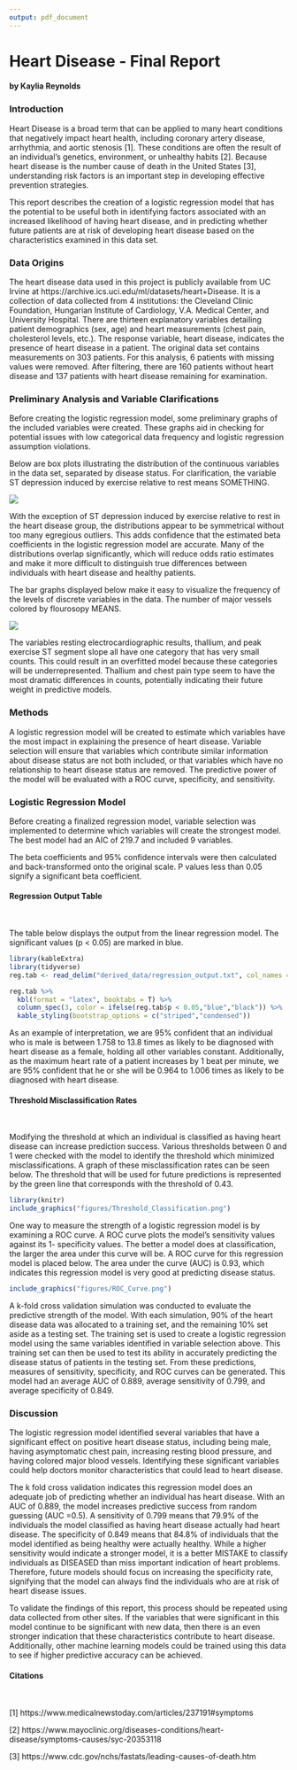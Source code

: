 ```yaml
---
output: pdf_document
---
```


# Heart Disease - Final Report
#### by Kaylia Reynolds

### Introduction

Heart Disease is a broad term that can be applied to many heart conditions that negatively impact heart health, including coronary artery disease, arrhythmia, and aortic stenosis [1].  These conditions are often the result of an individual's genetics, environment, or unhealthy habits [2].  Because heart disease is the number cause of death in the United States [3], understanding risk factors is an important step in developing effective prevention strategies.  

This report describes the creation of a logistic regression model that has the potential to be useful both in identifying factors associated with an increased likelihood of having heart disease, and in predicting whether future patients are at risk of developing heart disease based on the characteristics examined in this data set.

### Data Origins

The heart disease data used in this project is publicly available from UC Irvine at 
https://archive.ics.uci.edu/ml/datasets/heart+Disease. It is a collection of data collected from 4 institutions: the Cleveland Clinic Foundation, Hungarian Institute of Cardiology, V.A. Medical Center, and University Hospital. There are thirteen explanatory variables detailing patient demographics (sex, age) and heart measurements (chest pain, cholesterol levels, etc.).  The response variable, heart disease, indicates the presence of heart disease in a patient.  The original data set contains measurements on 303 patients.  For this analysis, 6 patients with missing values were removed. After filtering, there are 160 patients without heart disease and 137 patients with heart disease remaining for examination.    

### Preliminary Analysis and Variable Clarifications

Before creating the logistic regression model, some preliminary graphs of the included variables were created. These graphs aid in checking for potential issues with low categorical data frequency and logistic regression assumption violations.

Below are box plots illustrating the distribution of the continuous variables in the data set, separated by disease status. For clarification, the variable ST depression induced by exercise relative to rest means SOMETHING.

![]("figures/final_cont_var.png")

With the exception of ST depression induced by exercise relative to rest in the heart disease group, the distributions appear to be symmetrical without too many egregious outliers. This adds confidence that the estimated beta coefficients in the logistic regression model are accurate. Many of the distributions overlap significantly, which will reduce odds ratio estimates and make it more difficult to distinguish true differences between individuals with heart disease and healthy patients. 

The bar graphs displayed below make it easy to visualize the frequency of the levels of discrete variables in the data.  The number of major vessels colored by flourosopy MEANS.

![]("figures/final_disc_var.png")

The variables resting electrocardiographic results, thallium, and peak exercise ST segment slope all have one category that has very small counts. This could result in an overfitted model because these categories will be underrepresented.  Thallium and chest pain type seem to have the most dramatic differences in counts, potentially indicating their future weight in predictive models. 

### Methods

A logistic regression model will be created to estimate which variables have the most impact in explaining the presence of heart disease. Variable selection will ensure that variables which contribute similar information about disease status are not both included, or that variables which have no relationship to heart disease status are removed. The predictive power of the model will be evaluated with a ROC curve, specificity, and sensitivity.

### Logistic Regression Model

Before creating a finalized regression model, variable selection was implemented to determine which variables will create the strongest model.  The best model had an AIC of 219.7 and included 9 variables.

The beta coefficients and 95% confidence intervals were then calculated and back-transformed onto the original scale.  P values less than 0.05 signify a significant beta coefficient. 

#### Regression Output Table 
\  

The table below displays the output from the linear regression model.  The significant values (p < 0.05) are marked in blue.

```r
library(kableExtra)
library(tidyverse)
reg.tab <- read_delim("derived_data/regression_output.txt", col_names = TRUE, delim = "\t")

reg.tab %>% 
  kbl(format = "latex", booktabs = T) %>%
  column_spec(3, color = ifelse(reg.tab$p < 0.05,"blue","black")) %>%
  kable_styling(bootstrap_options = c("striped","condensed"))
```

As an example of interpretation, we are 95% confident that an individual who is male is between 1.758 to 13.8 times as likely to be diagnosed with heart disease as a female, holding all other variables constant.  Additionally, as the maximum heart rate of a patient increases by 1 beat per minute, we are 95% confident that he or she will be 0.964 to 1.006 times as likely to be diagnosed with heart disease.  


#### Threshold Misclassification Rates
\  

Modifying the threshold at which an individual is classified as having heart disease can increase prediction success. Various thresholds between 0 and 1 were checked with the model to identify the threshold which minimized misclassifications.  A graph of these misclassification rates can be seen below. The threshold that will be used for future predictions is represented by the green line that corresponds with the threshold of 0.43.  

```r
library(knitr)
include_graphics("figures/Threshold_Classification.png")
```

One way to measure the strength of a logistic regression model is by examining a ROC curve.  A ROC curve plots the model's sensitivity values against its 1- specificity values. The better a model does at classification, the larger the area under this curve will be.  A ROC curve for this regression model is placed below.  The area under the curve (AUC) is 0.93, which indicates this regression model is very good at predicting disease status. 

```r
include_graphics("figures/ROC_Curve.png")
```

A k-fold cross validation simulation was conducted to evaluate the predictive strength of the model. With each simulation, 90% of the heart disease data was allocated to a training set, and the remaining 10% set aside as a testing set.  The training set is used to create a logistic regression model using the same variables identified in variable selection above.  This training set can then be used to test its ability in accurately predicting the disease status of patients in the testing set.  From these predictions, measures of sensitivity, specificity, and ROC curves can be generated. This model had an average AUC of 0.889, average sensitivity of 0.799, and average specificity of 0.849.

### Discussion

The logistic regression model identified several variables that have a significant effect on positive heart disease status, including being male, having asymptomatic chest pain, increasing resting blood pressure, and having colored major blood vessels. Identifying these significant variables could help doctors monitor characteristics that could lead to heart disease.

The k fold cross validation indicates this regression model does an adequate job of predicting whether an individual has heart disease. With an AUC of 0.889, the model increases predictive success from random guessing (AUC =0.5). A sensitivity of 0.799 means that 79.9% of the individuals the model classified as having heart disease actually had heart disease.  The specificity of 0.849 means that 84.8% of individuals that the model identified as being healthy were actually healthy. While a higher sensitivity would indicate a stronger model, it is a better MISTAKE to classify individuals as DISEASED than miss important indication of heart problems.  Therefore, future models should focus on increasing the specificity rate, signifying that the model can always find the individuals who are at risk of heart disease issues.

To validate the findings of this report, this process should be repeated using data collected from other sites. If the variables that were significant in this model continue to be significant with new data, then there is an even stronger indication that these characteristics contribute to heart disease. Additionally, other machine learning models could be trained using this data to see if higher predictive accuracy can be achieved. 


#### Citations  
\  

[1] https://www.medicalnewstoday.com/articles/237191#symptoms

[2] https://www.mayoclinic.org/diseases-conditions/heart-disease/symptoms-causes/syc-20353118

[3] https://www.cdc.gov/nchs/fastats/leading-causes-of-death.htm
